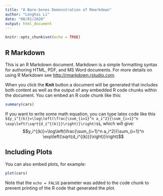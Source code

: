 ```yaml
---
title: "A Bare-bones Demonstration of Rmarkdown"
author: "Longhai Li"
date: "08/01/2020"
output: html_document
---
```


```r
knitr::opts_chunk$set(echo = TRUE)
```

## R Markdown

This is an R Markdown document. Markdown is a simple formatting syntax for authoring HTML, PDF, and MS Word documents. For more details on using R Markdown see <http://rmarkdown.rstudio.com>.

When you click the **Knit** button a document will be generated that includes both content as well as the output of any embedded R code chunks within the document. You can embed an R code chunk like this:

```r
summary(cars)
```

If you want to write some math equation, you can type latex code like this `$$y_i^{(k)}=\log\left(\frac{\sum_{i=1}^n a_i^2}{\sum_{i=1}^n \exp\left(\sqrt{d_i^{(k)}}\right)}\right)$$`, which will give:
$$y_i^{(k)}=\log\left(\frac{\sum_{i=1}^n a_i^2}{\sum_{i=1}^n \exp\left(\sqrt{d_i^{(k)}}\right)}\right)$$

## Including Plots

You can also embed plots, for example:

```r
plot(cars)
```

Note that the `echo = FALSE` parameter was added to the code chunk to prevent printing of the R code that generated the plot.


